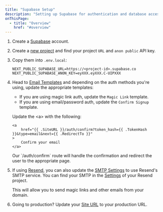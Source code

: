 ```yaml
---
title: "Supabase Setup"
description: "Setting up Supabase for authentication and database access."
onThisPage:
  - title: "Overview"
    href: "#overview"
---
```


<div id="overview" />

1. Create a [Supabase](https://supabase.com/sign-up) account.

2. Create a [new project](http://database.new) and find your project `URL` and `anon public` API key.

3. Copy them into `.env.local`:

    ```.env.local
    NEXT_PUBLIC_SUPABASE_URL=https://<project-id>.supabase.co
    NEXT_PUBLIC_SUPABASE_ANON_KEY=eyXXX.eyXXX.C-UIPXXX
    ```

4. Head to [Email Templates](https://supabase.com/dashboard/project/_/auth/templates) and depending on the auth methods you're using,
update the appropriate templates:

    - If you are using magic link auth, update the `Magic Link` template.
    - If you are using email/password auth, update the `Confirm Signup` template.

    Update the &lt;a&gt; with the following:

    ```plaintext
    <a
        href="{{ .SiteURL }}/auth/confirm?token_hash={{ .TokenHash }}&type=email&next={{ .RedirectTo }}"
    >
        Confirm your email
    </a>
    ```

    <Info>
        Our `/auth/confirm` route will handle the confirmation and redirect the user to the appropriate page.
    </Info>

5. If using [Resend](/docs/features/emails#resend), you can also update the [SMTP Settings](https://supabase.com/dashboard/project/cpnazmlhikivzgcemgzp/auth/smtp) to use Resend's SMTP service.
You can find your SMTP in the [Settings](https://resend.com/settings/smtp) of your Resend project.

    <Tip>
        This will allow you to send magic links and other emails from your domain.
    </Tip>

6. Going to production? Update your [Site URL](https://supabase.com/dashboard/project/_/auth/url-configuration) to your production URL.